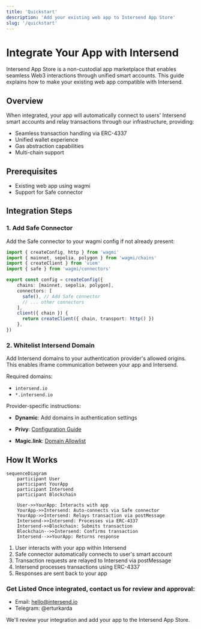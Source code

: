 ```yaml
---
title: 'Quickstart'
description: 'Add your existing web app to Intersend App Store'
slug: '/quickstart'
---
```


# Integrate Your App with Intersend

Intersend App Store is a non-custodial app marketplace that enables seamless Web3 interactions through unified smart accounts. This guide explains how to make your existing web app compatible with Intersend.

## Overview

When integrated, your app will automatically connect to users' Intersend smart accounts and relay transactions through our infrastructure, providing:

- Seamless transaction handling via ERC-4337
- Unified wallet experience
- Gas abstraction capabilities
- Multi-chain support

## Prerequisites

- Existing web app using wagmi
- Support for Safe connector

## Integration Steps

### 1. Add Safe Connector

Add the Safe connector to your wagmi config if not already present:

```typescript
import { createConfig, http } from 'wagmi'
import { mainnet, sepolia, polygon } from 'wagmi/chains'
import { createClient } from 'viem'
import { safe } from 'wagmi/connectors'

export const config = createConfig({
    chains: [mainnet, sepolia, polygon],
    connectors: [
      safe(), // Add Safe connector
      // ... other connectors
    ],
    client({ chain }) {
      return createClient({ chain, transport: http() })
    },
})
```

### 2. Whitelist Intersend Domain

Add Intersend domains to your authentication provider's allowed origins. This enables iframe communication between your app and Intersend.

Required domains:

- `intersend.io`
- `*.intersend.io`

Provider-specific instructions:

- **Dynamic**: Add domains in authentication settings

- **Privy**: [Configuration Guide](https://docs.privy.io/guide/react/configuration/allowed-domains)

- **Magic.link**: [Domain Allowlist](https://magic.link/docs/authentication/security/allowlists/domain-allowlist#usage)

## How It Works

```mermaid
sequenceDiagram
    participant User
    participant YourApp
    participant Intersend
    participant Blockchain

    User->>YourApp: Interacts with app
    YourApp->>Intersend: Auto-connects via Safe connector
    YourApp->>Intersend: Relays transaction via postMessage
    Intersend->>Intersend: Processes via ERC-4337
    Intersend->>Blockchain: Submits transaction
    Blockchain-->>Intersend: Confirms transaction
    Intersend-->>YourApp: Returns response
```

1. User interacts with your app within Intersend
2. Safe connector automatically connects to user's smart account
3. Transaction requests are relayed to Intersend via postMessage
4. Intersend processes transactions using ERC-4337
5. Responses are sent back to your app

### Get Listed Once integrated, contact us for review and approval:

- Email: hello@intersend.io
- Telegram: @erturkarda

We'll review your integration and add your app to the Intersend App Store.
